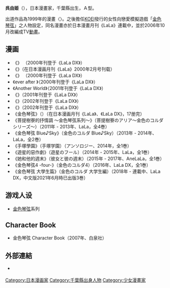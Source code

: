 {{japanese|japanese=呉 由姫|kana=くれ ゆき|romaji=Kure Yuki}}{{漫畫}}
'''呉由姫'''（{{bd||12月4日|||W吳}}），日本漫畫家，千葉縣出生，Ａ型。

出道作品為1999年的漫畫〈{{lang|ja|地上より永遠に}}〉。之後擔任[[KOEI|KOEI]]發行的女性向戀愛模擬遊戲「[[金色琴弦|金色琴弦]]」之人物設定，同名漫畫亦於日本漫畫月刊《LaLa》連載中，並於2006年10月改編成TV[[動畫|動畫]]。

== 漫画 ==
* 《{{lang|ja|そのまんまでいこう}}》 （2000年刊登于《LaLa DX》）
* 《{{lang|ja|地上より永遠に}}》（在日本漫画月刊《LaLa》2000年2月号刊载）
* 《{{lang|ja|明日はじまる恋のために}}》 （2000年刊登于《LaLa DX》）
* 《ever after 》（2000年刊登于《LaLa DX》）
* 《Another World》（2001年刊登于《LaLa DX》）
* 《{{lang|ja|とびっきり!}}》（2001年刊登于《LaLa DX》）
* 《{{lang|ja|心日和恋模様}}》（2002年刊登于《LaLa DX》）
* 《{{lang|ja|ファーストステップ?}}》（2002年刊登于《LaLa DX》）
* 《金色琴弦》（{{lang|ja|金色のコルダ}}）（在日本漫画月刊《LaLa》、《LaLa DX》，17册完）
* 《菩提樹寮的抒情調 ～金色琴弦系列～》（菩提樹寮のアリア〜金色のコルダシリーズ〜）（2011年 - 2013年、LaLa，全4巻）
* 《金色琴弦 Blue♪Sky》（金色のコルダ Blue♪Sky）（2013年 - 2014年、LaLa，全2巻）
* 《手塚學園》（手塚学園）（アンソロジー、2014年，全1巻）
* 《遊星的惡作劇》（遊星のフール）（2014年 - 2015年、LaLa，全1巻）
* 《她和他的週末》（彼女と彼の週末）（2015年 - 2017年、AneLaLa，全1巻）
* 《金色琴弦4 -four-》（金色のコルダ4）（2016年、LaLa DX，全1巻）
* 《金色琴弦 大學生篇》（金色のコルダ 大学生編）（2018年 - 連載中、LaLa DX，中文版2021年6月時已出版3巻）

== 游戏人设 ==
* [[金色琴弦|金色琴弦]]系列

== Character Book ==
* 金色琴弦 Character Book（2007年、白泉社）

== 外部連結 ==
* {{ja}}[https://web.archive.org/web/20090302174253/http://www.hakusensha.co.jp/mangaq9902/30_kure/interview/index.html {{lang|ja|フレッシュインタビュー（金色のコルダ）}}]

{{DEFAULTSORT:Kure Yuki}}
[[Category:日本漫画家|Category:日本漫画家]]
[[Category:千葉縣出身人物|Category:千葉縣出身人物]]
[[Category:少女漫畫家|Category:少女漫畫家]]
